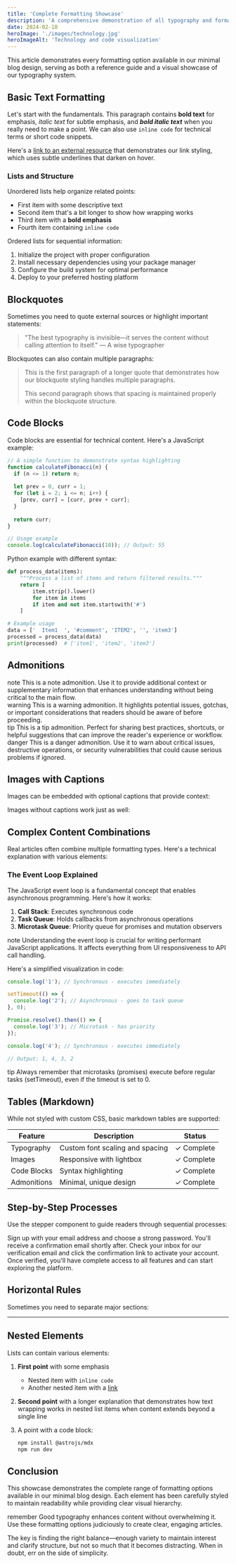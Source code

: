 ```yaml
---
title: 'Complete Formatting Showcase'
description: 'A comprehensive demonstration of all typography and formatting options available in this blog.'
date: 2024-02-10
heroImage: './images/technology.jpg'
heroImageAlt: 'Technology and code visualization'
---
```



This article demonstrates every formatting option available in our minimal blog design, serving as both a reference guide and a visual showcase of our typography system.

## Basic Text Formatting

Let's start with the fundamentals. This paragraph contains **bold text** for emphasis, *italic text* for subtle emphasis, and ***bold italic text*** when you really need to make a point. We can also use `inline code` for technical terms or short code snippets.

Here's a [link to an external resource](https://example.com) that demonstrates our link styling, which uses subtle underlines that darken on hover.

### Lists and Structure

Unordered lists help organize related points:

- First item with some descriptive text
- Second item that's a bit longer to show how wrapping works
- Third item with a **bold emphasis**
- Fourth item containing `inline code`

Ordered lists for sequential information:

1. Initialize the project with proper configuration
2. Install necessary dependencies using your package manager
3. Configure the build system for optimal performance
4. Deploy to your preferred hosting platform

## Blockquotes

Sometimes you need to quote external sources or highlight important statements:

> "The best typography is invisible—it serves the content without calling attention to itself."
> — A wise typographer

Blockquotes can also contain multiple paragraphs:

> This is the first paragraph of a longer quote that demonstrates how our blockquote styling handles multiple paragraphs.
>
> This second paragraph shows that spacing is maintained properly within the blockquote structure.

## Code Blocks

Code blocks are essential for technical content. Here's a JavaScript example:

```javascript
// A simple function to demonstrate syntax highlighting
function calculateFibonacci(n) {
  if (n <= 1) return n;
  
  let prev = 0, curr = 1;
  for (let i = 2; i <= n; i++) {
    [prev, curr] = [curr, prev + curr];
  }
  
  return curr;
}

// Usage example
console.log(calculateFibonacci(10)); // Output: 55
```

Python example with different syntax:

```python
def process_data(items):
    """Process a list of items and return filtered results."""
    return [
        item.strip().lower()
        for item in items
        if item and not item.startswith('#')
    ]

# Example usage
data = ['  Item1  ', '#comment', 'ITEM2', '', 'item3']
processed = process_data(data)
print(processed)  # ['item1', 'item2', 'item3']
```

## Admonitions

<div class="admonition admonition-note">
<span class="admonition-title">note</span>
This is a note admonition. Use it to provide additional context or supplementary information that enhances understanding without being critical to the main flow.
</div>

<div class="admonition admonition-warning">
<span class="admonition-title">warning</span>
This is a warning admonition. It highlights potential issues, gotchas, or important considerations that readers should be aware of before proceeding.
</div>

<div class="admonition admonition-tip">
<span class="admonition-title">tip</span>
This is a tip admonition. Perfect for sharing best practices, shortcuts, or helpful suggestions that can improve the reader's experience or workflow.
</div>

<div class="admonition admonition-danger">
<span class="admonition-title">danger</span>
This is a danger admonition. Use it to warn about critical issues, destructive operations, or security vulnerabilities that could cause serious problems if ignored.
</div>

## Images with Captions

Images can be embedded with optional captions that provide context:

<ArticleImage 
  src="coding-screen.jpg" 
  alt="A developer's screen showing colorful syntax-highlighted code" 
  caption="Modern development environments provide sophisticated syntax highlighting to improve code readability."
/>

Images without captions work just as well:

<ArticleImage 
  src="workspace.jpg" 
  alt="A clean, minimal workspace with a laptop and notebook" 
/>

## Complex Content Combinations

Real articles often combine multiple formatting types. Here's a technical explanation with various elements:

### The Event Loop Explained

The JavaScript event loop is a fundamental concept that enables asynchronous programming. Here's how it works:

1. **Call Stack**: Executes synchronous code
2. **Task Queue**: Holds callbacks from asynchronous operations
3. **Microtask Queue**: Priority queue for promises and mutation observers

<div class="admonition admonition-note">
<span class="admonition-title">note</span>
Understanding the event loop is crucial for writing performant JavaScript applications. It affects everything from UI responsiveness to API call handling.
</div>

Here's a simplified visualization in code:

```javascript
console.log('1'); // Synchronous - executes immediately

setTimeout(() => {
  console.log('2'); // Asynchronous - goes to task queue
}, 0);

Promise.resolve().then(() => {
  console.log('3'); // Microtask - has priority
});

console.log('4'); // Synchronous - executes immediately

// Output: 1, 4, 3, 2
```

<div class="admonition admonition-tip">
<span class="admonition-title">tip</span>
Always remember that microtasks (promises) execute before regular tasks (setTimeout), even if the timeout is set to 0.
</div>

## Tables (Markdown)

While not styled with custom CSS, basic markdown tables are supported:

| Feature | Description | Status |
|---------|-------------|--------|
| Typography | Custom font scaling and spacing | ✓ Complete |
| Images | Responsive with lightbox | ✓ Complete |
| Code Blocks | Syntax highlighting | ✓ Complete |
| Admonitions | Minimal, unique design | ✓ Complete |

## Step-by-Step Processes

Use the stepper component to guide readers through sequential processes:

<Stepper>
  <Step title="create an account" step={1} state="completed">
    Sign up with your email address and choose a strong password. You'll receive a confirmation email shortly after.
  </Step>
  <Step title="verify email" step={2} state="current">
    Check your inbox for our verification email and click the confirmation link to activate your account.
  </Step>
  <Step title="get full access" step={3} state="inactive">
    Once verified, you'll have complete access to all features and can start exploring the platform.
  </Step>
</Stepper>

## Horizontal Rules

Sometimes you need to separate major sections:

---

## Nested Elements

Lists can contain various elements:

1. **First point** with some emphasis
   - Nested item with `inline code`
   - Another nested item with a [link](https://example.com)
   
2. **Second point** with a longer explanation that demonstrates how text wrapping works in nested list items when content extends beyond a single line

3. A point with a code block:
   ```bash
   npm install @astrojs/mdx
   npm run dev
   ```

## Conclusion

This showcase demonstrates the complete range of formatting options available in our minimal blog design. Each element has been carefully styled to maintain readability while providing clear visual hierarchy.

<div class="admonition admonition-note">
<span class="admonition-title">remember</span>
Good typography enhances content without overwhelming it. Use these formatting options judiciously to create clear, engaging articles.
</div>

The key is finding the right balance—enough variety to maintain interest and clarify structure, but not so much that it becomes distracting. When in doubt, err on the side of simplicity.
